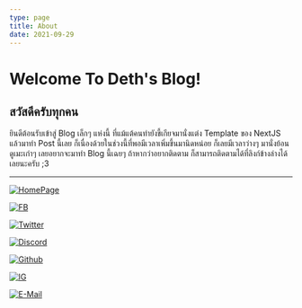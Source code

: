 ```yaml
---
type: page
title: About
date: 2021-09-29
---
```


# Welcome To Deth's Blog!
  ## สวัสดีครับทุกคน 
  ยินดีต้อนรับเข้าสู่ Blog เล็กๆ แห่งนี้ ที่แม้แต้คนทำยังขี้เกียจมานั่งแต่ง Template ของ NextJS แล้วมาทำ Post นี้เลย 
  ก็เนื่องด้วยในช่วงนี้ที่พอมีเวลาเพิ่มขึ้นมานิดหน่อย ก็เลยมีเวลาว่างๆ มานั่งย้อนดูเมะเก่าๆ เลยอยากจะมาทำ Blog นี้เฉยๆ ถ้าหากว่าอยากติดตาม ก็สามารถติดตามได้ที่ลิงก์ข้างล่างได้เลยนะครับ ;3

---

<div>
  
  [![HomePage](https://img.shields.io/badge/-HomePage-black?style=for-the-badge)](https://detzz.in.th)

  [![FB](https://img.shields.io/badge/Facebook-Geroge%20Deterk-1978F3?style=for-the-badge)](https://fb.com/detzz.in.th)

  [![Twitter](https://img.shields.io/badge/Twitter-@JojiDetzz-skyblue?&style=for-the-badge)](https://twitter.com/JojiDetzz)

  [![Discord](https://img.shields.io/badge/discord-katsuragi%230198-6C87D4?style=for-the-badge)](https://000198.xyz/w/discord)

  [![Github](https://img.shields.io/badge/Github-%40dethMastery-black?&style=for-the-badge)](https://github.com/dethMastery)
  
  [![IG](https://img.shields.io/badge/Instragram-%40detzz.th-82008F?style=for-the-badge)](https://instagram.com/detzz.th)
  
  <a href="mailto:me@detzz.in.th">![E-Mail](https://img.shields.io/badge/e--mail-me%40detzz.in.th-coral?style=for-the-badge)</a>
</div>
